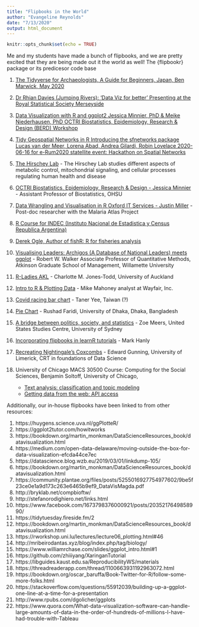 ```yaml
---
title: "Flipbooks in the World"
author: "Evangeline Reynolds"
date: "7/13/2020"
output: html_document
---
```


```r
knitr::opts_chunk$set(echo = TRUE)
```

Me and my students have made a bunch of flipbooks, and we are pretty excited that they are being made out it the world as well!  The {flipbookr} package or its predicesor code base

1. [The Tidyverse for Archaeologists, A Guide for Beginners, Japan, Ben Marwick, May 2020](https://benmarwick.github.io/tidyverse-for-archaeology/tidyverse-for-archaeology.html){target=_blank}

1. [Dr Rhian Davies (Jumping Rivers): 'Data Viz for better' Presenting at the Royal Statistical Society Merseyside](https://trianglegirl.github.io/presentations/2020-07-01-data-viz-for-better/2020-05-12-florence-and-data-viz.html#1){target=_blank}

1. [Data Visualization with R and ggplot2 Jessica Minnier, PhD & Meike Niederhausen, PhD OCTRI Biostatistics, Epidemiology, Research & Design (BERD) Workshop](https://jminnier-berd-r-courses.netlify.app/04-ggplot/04_ggplot_slides.html#1){target=_blank}

1. [Tidy Geospatial Networks in R Introducing the sfnetworks package Lucas van der Meer, Lorena Abad, Andrea Gilardi, Robin Lovelace 2020-06-16 for e-Rum2020 statellite event: Hackathon on Spatial Networks](https://sfnetworks.github.io/sfnetworks-webinar/slides#1){target=_blank}

1. [The Hirschey Lab](https://github.com/matthewhirschey/tidybiology-meetup/blob/7d0a51fb65e25615ad65dae49a92980a5b382096/2020_02/code/prism_plot_flipbook.Rmd){target=_blank} - The Hirschey Lab studies different aspects of metabolic control, mitochondrial signaling, and cellular processes regulating human health and disease

1. [OCTRI Biostatistics, Epidemiology, Research & Design - Jessica Minnier](https://jminnier-berd-r-courses.netlify.com/04-ggplot/04_ggplot_slides.html#1){target=_blank} - Assistant Professor of Biostatistics, OHSU

1. [Data Wrangling and Visualisation in R Oxford IT Services - Justin Miller](https://justinmillar.github.io/ox-stats-r-workshop/#1){target=_blank} - Post-doc researcher with the Malaria Atlas Project

1. [R Course for INDEC (Instituto Nacional de Estadistica y Census Republica Argentina)](https://github.com/pablotis/Curso_R_INDEC/blob/a6dd8eadff200ceaac13e8f8d548aed8c257f243/Clase%204/Clase_4_Presentacion.Rmd){target=_blank}

1. [Derek Ogle, Author of fishR: R for fisheries analysis](https://github.com/EvaMaeRey/flipbookr/issues/17){target=_blank}

1. [Visualising Leaders: Archigos (A Database of National Leaders) meets ggplot](https://rww.science/xaringan/ds-archigos/#43) - Robert W. Walker
Associate Professor of Quantitative Methods, Atkinson Graduate School of Management, Willamette University

1. [R-Ladies AKL](https://cmjt.github.io/slides/rladies#27) - Charlotte M. Jones-Todd, University of Auckland

1. [Intro to R & Plotting Data](https://github.com/mikemahoney218/mm218.dev/blob/3087a58410f0ef67d9210f81ecd02f0cfab17de6/static/ids/01/01-intro-plotting.Rmd) - Mike Mahoney analyst at Wayfair, Inc.

1. [Covid racing bar chart](https://vivianchiou.github.io/shiny_web/slide_flipbookr.html#36) - Taner Yee, Taiwan (?)

1. [Pie Chart](https://github.com/rfaridi/factcheckbd/blob/27f385984cd83b626f3d5110e971c6f1149aeba6/static/slides/demo_ggplot2_pie1.rmd) - Rushad Faridi, University of Dhaka, Dhaka, Bangladesh

1. [A bridge between politics, society, and statistics](https://github.com/zmeers/numbat_talk/blob/abbd450e5caf90112acb54b9fd9feb534cd35d85/presentation.Rmd) - Zoe Meers, United States Studies Centre, University of Sydney

1. [Incorporating flipbooks in learnR tutorials](https://cbdrh.shinyapps.io/demo-tutorial/) - Mark Hanly

1. [Recreating Nightingale's Coxcombs](https://github.com/edwardgunning/FlorenceNightingale/blob/405226e726f9b388b5a013df5ab2c91d8b331e04/YRS%20Presentation/FlipBookPresentation.Rmd) - Edward Gunning, University of Limerick, CRT in foundations of Data Science

1. University of Chicago MACS 30500 Course: Computing for the Social Sciences, Benjamin Soltoff, University of Chicago, 

    - [Text analysis: classification and topic modeling](https://cfss.uchicago.edu/slides/text-analysis-classification-and-topic-modeling/#1) 
    - [Getting data from the web: API access](https://cfss.uchicago.edu/slides/getting-data-from-the-web-api-access/#50)




Additionally, our in-house flipbooks have been linked to from other resources:

1. https://huygens.science.uva.nl/ggPlotteR/
1. https://ggplot2tutor.com/howitworks
1. https://bookdown.org/martin_monkman/DataScienceResources_book/datavisualization.html
1. https://medium.com/open-data-delaware/moving-outside-the-box-for-data-visualization-efcda44ce7ec
1. https://datascience.blog.wzb.eu/2019/03/01/linkdump-105/
1. https://bookdown.org/martin_monkman/DataScienceResources_book/datavisualization.html
1. https://community.plantae.org/files/posts/5255016927754977602/9be5f23ce0e1a9d173c263e6465b9ef9_DataVisMagda.pdf
1. http://bryklab.net/compbioftw/
1. http://stefanorodighiero.net/links.html
1. https://www.facebook.com/1673798376000921/posts/2035217649858990/
1. https://tidytuesday.fireside.fm/2
1. https://bookdown.org/martin_monkman/DataScienceResources_book/datavisualization.html
1. https://rworkshop.uni.lu/lectures/lecture06_plotting.html#46
1. http://mribeirodantas.xyz/blog/index.php/tag/biology/
1. https://www.williamrchase.com/slides/ggplot_intro.html#1
1. https://github.com/zhiiiyang/XaringanTutorial
1. https://libguides.kaust.edu.sa/ReproducibilityWS/materials
1. https://threadreaderapp.com/thread/1100663931192963072.html
1. https://bookdown.org/oscar_baruffa/Book-Twitter-for-R/follow-some-more-folks.html
1. https://stackoverflow.com/questions/55912039/building-up-a-ggplot-one-line-at-a-time-for-a-presentation
1. http://www.rpubs.com/dgolicher/ggplots
1. https://www.quora.com/What-data-visualization-software-can-handle-large-amounts-of-data-in-the-order-of-hundreds-of-millions-I-have-had-trouble-with-Tableau



